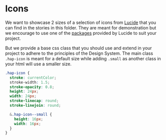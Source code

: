 
<Meta title="Elements/icon/Icons" />

# Icons

We want to showcase 2 sizes of a selection of icons from
[Lucide](https://lucide.dev/) that you can find in the stories in this folder.
They are meant for demonstration but we encourage to use one of the
[packages](https://lucide.dev/packages) provided by Lucide to suit your project.

But we provide a base css class that you should use and extend in your project
to adhere to the principles of the Design System. The main class `.hap-icon` is
meant for a default size while adding `.small` as another class in your html
will use a smaller size.

```css
.hap-icon {
  stroke: currentColor;
  stroke-width: 1.5;
  stroke-opacity: 0.8;
  height: 24px;
  width: 24px;
  stroke-linecap: round;
  stroke-linejoin: round;

  &.hap-icon--small {
    height: 16px;
    width: 16px;
  }
}
```
